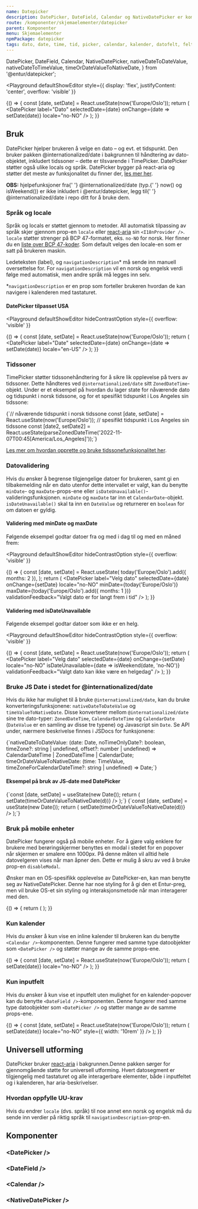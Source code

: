 ```yaml
---
name: Datepicker
description: DatePicker, DateField, Calendar og NativeDatePicker er komponenter for å velge datoer.
route: /komponenter/skjemaelementer/datepicker
parent: Komponenter
menu: Skjemaelementer
npmPackage: datepicker
tags: dato, date, time, tid, picker, calendar, kalender, datofelt, felt
---
```



  DatePicker,
  DateField,
  Calendar,
  NativeDatePicker,
  nativeDateToDateValue,
  nativeDateToTimeValue,
  timeOrDateValueToNativeDate,
} from '@entur/datepicker';


<PageHeader />

<Playground
  defaultShowEditor
  style={{ display: 'flex', justifyContent: 'center', overflow: 'visible' }}
>
  {() => {
    const [date, setDate] = React.useState(now('Europe/Oslo'));
    return (
      <DatePicker
        label="Dato"
        selectedDate={date}
        onChange={date => setDate(date)}
        locale="no-NO"
      />
    );
  }}
</Playground>

## Bruk

DatePicker hjelper brukeren å velge en dato – og evt. et tidspunkt. Den bruker pakken @internationalized/date i bakgrunnen til håndtering av dato-objektet, inkludert tidssoner – dette er tilsvarende i TimePicker.
DatePicker støtter også ulike locals og språk. DatePicker bygger på react-aria og støtter det meste av funksjonalitet du finner der, [les mer her](https://react-spectrum.adobe.com/react-aria/useDatePicker.html).

<SmallAlertBox variant="info">
  <div>
    <strong>OBS:</strong> hjelpefunksjoner fra{' '}
    <CodeText>@internationalized/date</CodeText> (typ.{' '}
    <CodeText>now()</CodeText> og <CodeText>isWeekend()</CodeText>) er ikke
    inkludert i <CodeText>@entur/datepicker</CodeText>, legg til{' '}
    <CodeText>@internationalized/date</CodeText> i repo ditt for å bruke dem.
  </div>
</SmallAlertBox>

### Språk og locale

Språk og locals er støttet gjennom to metoder. All automatisk tilpassing av språk skjer gjennom prop-en `locale` eller [react-aria](https://react-spectrum.adobe.com/react-aria/I18nProvider.html) sin `<I18nProvider />`.
`locale` støtter strenger på BCP 47-formatet, eks. `no-NO` for norsk. Her finner du en [liste over BCP 47-koder](https://www.techonthenet.com/js/language_tags.php). Som default velges den locale-en som er satt på brukeren maskin.

Ledeteksten (label), og `navigationDescription`\* må sende inn manuell oversettelse for. For `navigationDescription` vil en norsk og engelsk verdi følge med automatisk, men andre språk må legges inn selv.

\*`navigationDescription` er en prop som forteller brukeren hvordan de kan navigere i kalenderen med tastaturet.

#### DatePicker tilpasset USA

<Playground
  defaultShowEditor
  hideContrastOption
  style={{ overflow: 'visible' }}
>
  {() => {
    const [date, setDate] = React.useState(now('Europe/Oslo'));
    return (
      <DatePicker
        label="Date"
        selectedDate={date}
        onChange={date => setDate(date)}
        locale="en-US"
      />
    );
  }}
</Playground>

### Tidssoner

TimePicker støtter tidssonehåndtering for å sikre lik opplevelse på tvers av tidssoner. Dette håndteres ved `@internationalized/date` sitt `ZonedDateTime`-objekt.
Under er et eksempel på hvordan du lager state for nåværende dato og tidspunkt i norsk tidssone, og for et spesifikt tidspunkt i Los Angeles sin tidssone:

<CodeBlock hideLineNumbers wrapLongLines={false} language="ts">
  {`// nåværende tidspunkt i norsk tidssone
const [date, setDate] = React.useState(now('Europe/Oslo'));
// spesifikt tidspunkt i Los Angeles sin tidssone
const [date2, setDate2] = React.useState(parseZonedDateTime('2022-11-07T00:45[America/Los_Angeles]'));`}
</CodeBlock>

[Les mer om hvordan opprette og bruke tidssonefunksjonalitet her](https://react-spectrum.adobe.com/internationalized/date/ZonedDateTime.html).

### Datovalidering

Hvis du ønsker å begrense tilgjengelige datoer for brukeren, samt gi en tilbakemelding når en dato utenfor dette intervallet er valgt, kan du benytte
`minDate`- og `maxDate`-props-ene eller `isDateUnavailable()`-valideringsfunksjonen. `minDate` og `maxDate` tar inn et `CalendarDate`-objekt.
`isDateUnavailable()` skal ta inn en `DateValue` og returnerer en `boolean` for om datoen er gyldig.

#### Validering med minDate og maxDate

Følgende eksempel godtar datoer fra og med i dag til og med en måned frem:

<Playground
  defaultShowEditor
  hideContrastOption
  style={{ overflow: 'visible' }}
>
  {() => {
    const [date, setDate] = React.useState(
      today('Europe/Oslo').add({ months: 2 }),
    );
    return (
      <DatePicker
        label="Velg dato"
        selectedDate={date}
        onChange={setDate}
        locale="no-NO"
        minDate={today('Europe/Oslo')}
        maxDate={today('Europe/Oslo').add({ months: 1 })}
        validationFeedback="Valgt dato er for langt frem i tid"
      />
    );
  }}
</Playground>

#### Validering med isDateUnavailable

Følgende eksempel godtar datoer som ikke er en helg.

<Playground
  defaultShowEditor
  hideContrastOption
  style={{ overflow: 'visible' }}
>
  {() => {
    const [date, setDate] = React.useState(now('Europe/Oslo'));
    return (
      <DatePicker
        label="Velg dato"
        selectedDate={date}
        onChange={setDate}
        locale="no-NO"
        isDateUnavailable={date => isWeekend(date, 'no-NO')}
        validationFeedback="Valgt dato kan ikke være en helgedag"
      />
    );
  }}
</Playground>

### Bruke JS Date i stedet for @internationalized/date

Hvis du ikke har mulighet til å bruke `@internationalized/date`, kan du bruke konverteringsfunksjonene: `nativeDateToDateValue` og `timeValueToNativeDate`. Disse konverterer
mellom `@internationalized/date` sine tre dato-typer: `ZonedDateTime`, `CalendarDateTime` og `CalendarDate` (`DateValue` er en samling av disse tre typene) og Javascript sin `Date`.
Se API under, nærmere beskrivelse finnes i JSDocs for funksjonene:

<CodeBlock hideLineNumbers wrapLongLines={false} language="ts">
  {`nativeDateToDateValue: (date: Date, noTimeOnlyDate?: boolean, timeZone?: string | undefined, offset?: number | undefined) => CalendarDateTime | ZonedDateTime | CalendarDate;
timeOrDateValueToNativeDate: (time: TimeValue, timeZoneForCalendarDateTime?: string | undefined) => Date;`}
</CodeBlock>

#### Eksempel på bruk av JS-date med DatePicker

<CodeBlock asExpandable expandableLabel="JS Date-eksempel">
  {`const [date, setDate] = useState(new Date());
  return (
    <DatePicker
      label="Choose date"
      selectedDate={nativeDateToDateValue(date)}
      onChange={d => setDate(timeOrDateValueToNativeDate(d))}
    />
  );`}
</CodeBlock>

<CodeBlock asExpandable expandableLabel="JS Date med tidssone-eksempel">
  {`const [date, setDate] = useState(new Date());
  return (
      <DatePicker
        label="Choose date"
        selectedDate={
          nativeDateToDateValue(
            date,
            false,
            'Europe/Oslo',
          )
        }
        onChange={d => setDate(timeOrDateValueToNativeDate(d))}
      />
  );`}
</CodeBlock>

### Bruk på mobile enheter

DatePicker fungerer også på mobile enheter. For å gjøre valg enklere for brukere med berøringskjermer benyttes en modal i stedet for en popover når skjermen er
smalere enn 1000px. På denne måten vil alltid hele datovelgeren vises når man åpner den. Dette er mulig å skru av ved å bruke prop-en `disableModal`.

Ønsker man en OS-spesifikk opplevelse av DatePicker-en, kan man benytte seg av NativeDatePicker. Denne har noe styling for å gi den et Entur-preg,
men vil bruke OS-et sin styling og interaksjonsmetode når man interagerer med den.

<Playground defaultShowEditor hideContrastOption>
  {() => {
    return (
      <NativeDatePicker
        label="Fødselsdato"
        style={{ width: '15rem' }}
        value="1997-07-10"
      />
    );
  }}
</Playground>

### Kun kalender

Hvis du ønsker å kun vise en inline kalender til brukeren kan du benytte `<Calendar />`-komponenten. Denne fungerer med samme type datoobjekter som `<DatePicker />` og støtter mange av de samme props-ene.

<Playground hideContrastOption>
  {() => {
    const [date, setDate] = React.useState(now('Europe/Oslo'));
    return (
      <Calendar
        label="Dato"
        selectedDate={date}
        onChange={date => setDate(date)}
        locale="no-NO"
      />
    );
  }}
</Playground>

### Kun inputfelt

Hvis du ønsker å kun vise et inputfelt uten mulighet for en kalender-popover kan du benytte `<DateField />`-komponenten. Denne fungerer med samme type datoobjekter som `<DatePicker />` og støtter mange av de samme props-ene.

<Playground hideContrastOption>
  {() => {
    const [date, setDate] = React.useState(now('Europe/Oslo'));
    return (
      <DateField
        label="Dato"
        selectedDate={date}
        onChange={date => setDate(date)}
        locale="no-NO"
        style={{ width: '10rem' }}
      />
    );
  }}
</Playground>

## Universell utforming

DatePicker bruker [react-aria](https://react-spectrum.adobe.com/react-aria/useTimeField.html) i bakgrunnen.Denne pakken sørger for gjennomgående støtte for universell utforming.
Hvert datosegment er tilgjengelig med tastaturet og alle interagerbare elementer, både i inputfeltet og i kalenderen, har aria-beskrivelser.

### Hvordan oppfylle UU-krav

Hvis du endrer `locale` (dvs. språk) til noe annet enn norsk og engelsk må du sende inn verdier på riktig språk til `navigationDescription`-prop-en.

## Komponenter

### <DatePicker /\>

<ImportStatement imports="DatePicker" />
<Props of={DatePicker} />

### <DateField /\>

<ImportStatement imports="DateField" />
<Props of={DateField} />

### <Calendar /\>

<ImportStatement imports="Calendar" />
<Props of={Calendar} />

### <NativeDatePicker /\>

<ImportStatement imports="NativeDatePicker" />
<Props of={NativeDatePicker} />
